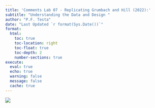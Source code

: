 ```yaml
---
title: 'Comments Lab 07 - Replicating Grumbach and Hill (2022):'
subtitle: "Understanding the Data and Design "
author: "P.F. Testa"
date: "Last Updated `r format(Sys.Date())`"
format:
  html:
    toc: true
    toc-location: right
    toc-float: true
    toc-depth: 2
    number-sections: true
execute: 
  eval: true
  echo: true
  warning: false
  message: false
  cache: true
---
```



![](images/chearting07.jpg)
